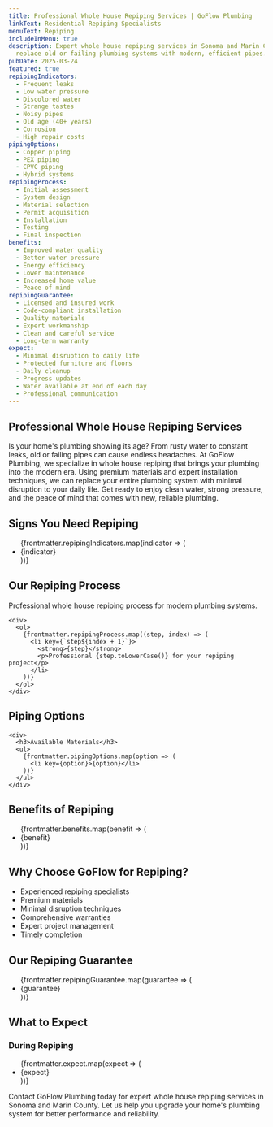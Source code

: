 ```yaml
---
title: Professional Whole House Repiping Services | GoFlow Plumbing
linkText: Residential Repiping Specialists
menuText: Repiping
includeInMenu: true
description: Expert whole house repiping services in Sonoma and Marin County. We
  replace old or failing plumbing systems with modern, efficient pipes.
pubDate: 2025-03-24
featured: true
repipingIndicators:
  - Frequent leaks
  - Low water pressure
  - Discolored water
  - Strange tastes
  - Noisy pipes
  - Old age (40+ years)
  - Corrosion
  - High repair costs
pipingOptions:
  - Copper piping
  - PEX piping
  - CPVC piping
  - Hybrid systems
repipingProcess:
  - Initial assessment
  - System design
  - Material selection
  - Permit acquisition
  - Installation
  - Testing
  - Final inspection
benefits:
  - Improved water quality
  - Better water pressure
  - Energy efficiency
  - Lower maintenance
  - Increased home value
  - Peace of mind
repipingGuarantee:
  - Licensed and insured work
  - Code-compliant installation
  - Quality materials
  - Expert workmanship
  - Clean and careful service
  - Long-term warranty
expect:
  - Minimal disruption to daily life
  - Protected furniture and floors
  - Daily cleanup
  - Progress updates
  - Water available at end of each day
  - Professional communication
---
```


<article>
  <h1>Professional Whole House Repiping Services</h1>

  <p>
    Is your home's plumbing showing its age? From rusty water to constant leaks, old or failing pipes can cause endless headaches. At GoFlow Plumbing, we specialize in whole house repiping that brings your plumbing into the modern era. Using premium materials and expert installation techniques, we can replace your entire plumbing system with minimal disruption to your daily life. Get ready to enjoy clean water, strong pressure, and the peace of mind that comes with new, reliable plumbing.
  </p>

  <section>
    <h2>Signs You Need Repiping</h2>
    <ul>
      {frontmatter.repipingIndicators.map(indicator => (
        <li key={indicator}>{indicator}</li>
      ))}
    </ul>
  </section>

  <section>
    <h2>Our Repiping Process</h2>
    <p>Professional whole house repiping process for modern plumbing systems.</p>

    <div>
      <ol>
        {frontmatter.repipingProcess.map((step, index) => (
          <li key={`step${index + 1}`}>
            <strong>{step}</strong>
            <p>Professional {step.toLowerCase()} for your repiping project</p>
          </li>
        ))}
      </ol>
    </div>
  </section>

  <section>
    <h2>Piping Options</h2>

    <div>
      <h3>Available Materials</h3>
      <ul>
        {frontmatter.pipingOptions.map(option => (
          <li key={option}>{option}</li>
        ))}
      </ul>
    </div>
  </section>

  <section>
    <h2>Benefits of Repiping</h2>
    <ul>
      {frontmatter.benefits.map(benefit => (
        <li key={benefit}>{benefit}</li>
      ))}
    </ul>
  </section>

  <section>
    <h2>Why Choose GoFlow for Repiping?</h2>
    <ul>
      <li>Experienced repiping specialists</li>
      <li>Premium materials</li>
      <li>Minimal disruption techniques</li>
      <li>Comprehensive warranties</li>
      <li>Expert project management</li>
      <li>Timely completion</li>
    </ul>
  </section>

  <section>
    <h2>Our Repiping Guarantee</h2>
    <ul>
      {frontmatter.repipingGuarantee.map(guarantee => (
        <li key={guarantee}>{guarantee}</li>
      ))}
    </ul>
  </section>

  <section>
    <h2>What to Expect</h2>
    <div>
      <h3>During Repiping</h3>
      <ul>
        {frontmatter.expect.map(expect => (
          <li key={expect}>{expect}</li>
        ))}
      </ul>
    </div>
  </section>

  <section>
    <p>
      Contact GoFlow Plumbing today for expert whole house repiping services in Sonoma and Marin County. Let us help you upgrade your home's plumbing system for better performance and reliability.
    </p>
  </section>
</article>
